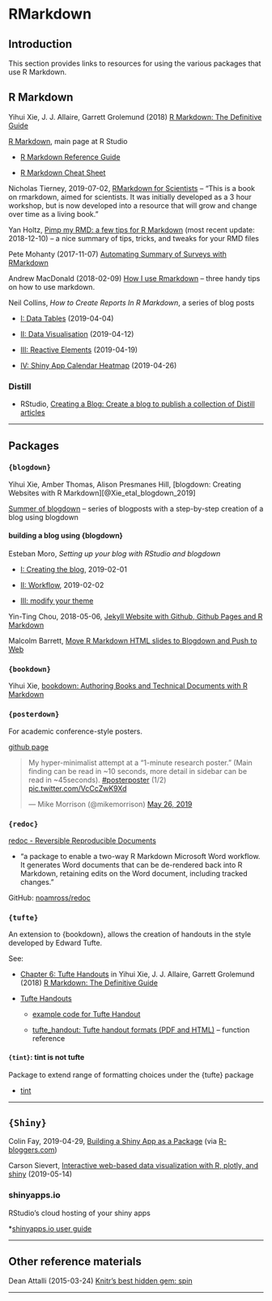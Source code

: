 # RMarkdown {#RMarkdown}



## Introduction

This section provides links to resources for using the various packages that use R Markdown.


## R Markdown

Yihui Xie, J. J. Allaire, Garrett Grolemund (2018) [R Markdown: The Definitive Guide](https://bookdown.org/yihui/rmarkdown/) 


[R Markdown](http://rmarkdown.rstudio.com/), main page at R Studio

* [R Markdown Reference Guide](https://www.rstudio.com/wp-content/uploads/2015/03/rmarkdown-reference.pdf)

* [R Markdown Cheat Sheet](https://www.rstudio.com/wp-content/uploads/2016/03/rmarkdown-cheatsheet-2.0.pdf)


Nicholas Tierney, 2019-07-02, [RMarkdown for Scientists](https://rmd4sci.njtierney.com/) -- "This is a book on rmarkdown, aimed for scientists. It was initially developed as a 3 hour workshop, but is now developed into a resource that will grow and change over time as a living book."

Yan Holtz, [Pimp my RMD: a few tips for R Markdown](https://holtzy.github.io/Pimp-my-rmd/) (most recent update: 2018-12-10) -- a nice summary of tips, tricks, and tweaks for  your RMD files


Pete Mohanty (2017-11-07) [Automating Summary of Surveys with RMarkdown](https://rviews.rstudio.com/2017/11/07/automating-summary-of-surveys-with-rmarkdown/)


Andrew MacDonald (2018-02-09) [How I use Rmarkdown](http://thestudyofthehousehold.com/post/how-i-use-rmarkdown/) -- three handy tips on how to use markdown.



Neil Collins, _How to Create Reports In R Markdown_, a series of blog posts

* [I: Data Tables](https://www.sportscidata.com/2019/04/04/how-to-create-interactive-reports-with-r-markdown-part-i/) (2019-04-04)

* [II: Data Visualisation](https://www.sportscidata.com/2019/04/12/using-data-visualisation-in-r-markdown/) (2019-04-12)

* [III: Reactive Elements](https://www.sportscidata.com/2019/04/19/how-to-create-interactive-reports-in-r-markdown-shiny-reactive-elements/) (2019-04-19)

* [IV: Shiny App Calendar Heatmap](https://www.sportscidata.com/2019/04/26/how-to-create-reports-in-r-markdown-shiny-app-calendar-heatmap/) (2019-04-26)


### Distill

* RStudio, [Creating a Blog: Create a blog to publish a collection of Distill articles](https://rstudio.github.io/distill/blog.html)


***

## Packages

### `{blogdown}`

Yihui Xie, Amber Thomas, Alison Presmanes Hill, [blogdown: Creating Websites with R Markdown][@Xie_etal_blogdown_2019]

[Summer of blogdown](https://summer-of-blogdown.netlify.com/) -- series of blogposts with a step-by-step creation of a blog using blogdown


#### building a blog using {blogdown}

Esteban Moro, _Setting up your blog with RStudio and blogdown_

* [I: Creating the blog](http://estebanmoro.org/post/2019-02-02-setting-up-your-blog-with-rstudio-and-blogdown-i-creating-the-blog/), 2019-02-01

* [II: Workflow](http://estebanmoro.org/post/2019-02-01-setting-up-your-blog-with-rstudio-and-blogdown/), 2019-02-02

* [III: modify your theme](http://estebanmoro.org/post/2019-02-04-setting-up-your-blog-with-rstudio-and-blogdown-iii-modify-your-theme/)


Yin-Ting Chou, 2018-05-06, [Jekyll Website with Github, Github Pages and R Markdown](https://yintingchou.com/posts/jekyll-website-with-github-github-pages-and-r-markdown/)

Malcolm Barrett, [Move R Markdown HTML slides to Blogdown and Push to Web](https://gist.github.com/malcolmbarrett/7c5935d1734016dcb0b2c81b9bc3b549)




### `{bookdown}`

Yihui Xie, [bookdown: Authoring Books and Technical Documents with R Markdown](https://bookdown.org/yihui/bookdown/)



### `{posterdown}`

For academic conference-style posters.

[github page](https://github.com/brentthorne/posterdown/blob/master/README.md)


<blockquote class="twitter-tweet" data-lang="en"><p lang="en" dir="ltr">My hyper-minimalist attempt at a “1-minute research poster.” (Main finding can be read in ~10 seconds, more detail in sidebar can be read in ~45seconds). <a href="https://twitter.com/hashtag/posterposter?src=hash&amp;ref_src=twsrc%5Etfw">#posterposter</a> (1/2) <a href="https://t.co/VcCcZwK9Xd">pic.twitter.com/VcCcZwK9Xd</a></p>&mdash; Mike Morrison (@mikemorrison) <a href="https://twitter.com/mikemorrison/status/1132687984938106882?ref_src=twsrc%5Etfw">May 26, 2019</a></blockquote>



### `{redoc}`

[redoc - Reversible Reproducible Documents](https://noamross.github.io/redoc/)

* "a package to enable a two-way R Markdown Microsoft Word workflow. It generates Word documents that can be de-rendered back into R Markdown, retaining edits on the Word document, including tracked changes."

GitHub: [noamross/redoc](https://github.com/noamross/redoc)



### `{tufte}`

An extension to {bookdown}, allows the creation of handouts in the style developed by Edward Tufte.

See:

* [Chapter 6: Tufte Handouts](https://bookdown.org/yihui/rmarkdown/tufte-handouts.html) in Yihui Xie, J. J. Allaire, Garrett Grolemund (2018) [R Markdown: The Definitive Guide](https://bookdown.org/yihui/rmarkdown/) 

* [Tufte Handouts](https://garrettgman.github.io/rmarkdown/tufte_handout_format.html)

  - [example code for Tufte Handout](https://raw.githubusercontent.com/rstudio/tufte/master/inst/rmarkdown/templates/tufte_html/skeleton/skeleton.Rmd)
  
  -  [tufte_handout: Tufte handout formats (PDF and HTML)](https://rdrr.io/cran/tufte/man/tufte_handout.html) -- function reference

#### `{tint}`: tint is not tufte

Package to extend range of formatting choices under the {tufte} package

* [tint](http://dirk.eddelbuettel.com/code/tint.html)



***

## `{Shiny}`

Colin Fay, 2019-04-29, [Building a Shiny App as a Package](https://www.r-bloggers.com/building-a-shiny-app-as-a-package/) (via [R-bloggers.com](https://www.r-bloggers.com/))



Carson Sievert, [Interactive web-based data visualization with R, plotly, and shiny](https://plotly-r.com/) (2019-05-14)




### shinyapps.io

RStudio's cloud hosting of your shiny apps

*[shinyapps.io user guide](https://docs.rstudio.com/shinyapps.io/index.html)


***

## Other reference materials

Dean Attalli (2015-03-24) [Knitr's best hidden gem: spin](http://deanattali.com/2015/03/24/knitrs-best-hidden-gem-spin/)


***


